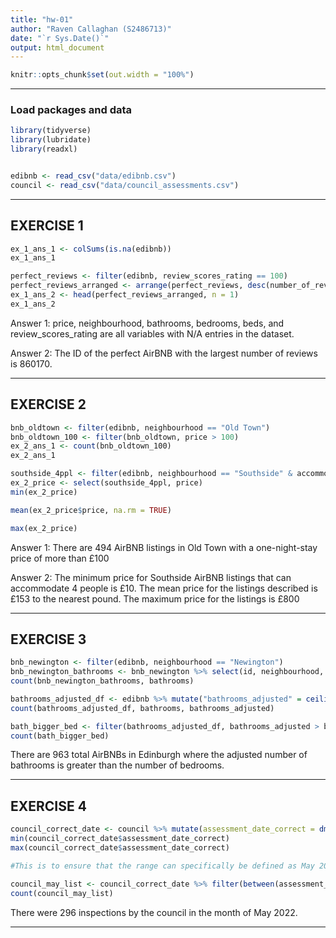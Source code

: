 ```yaml
---
title: "hw-01"
author: "Raven Callaghan (S2486713)"
date: "`r Sys.Date()`"
output: html_document
---
```


```r
knitr::opts_chunk$set(out.width = "100%")
```


------------------------------------------------------------------------------

### Load packages and data

```r
library(tidyverse)
library(lubridate)
library(readxl)


edibnb <- read_csv("data/edibnb.csv")
council <- read_csv("data/council_assessments.csv")
```

------------------------------------------------------------------------------


## EXERCISE 1

```r
ex_1_ans_1 <- colSums(is.na(edibnb))
ex_1_ans_1

perfect_reviews <- filter(edibnb, review_scores_rating == 100)
perfect_reviews_arranged <- arrange(perfect_reviews, desc(number_of_reviews))
ex_1_ans_2 <- head(perfect_reviews_arranged, n = 1)
ex_1_ans_2

```


Answer 1: price, neighbourhood, bathrooms, bedrooms, beds, and review_scores_rating are all variables with N/A entries in the dataset.

Answer 2: The ID of the perfect AirBNB with the largest number of reviews is 860170. 

------------------------------------------------------------------------------

## EXERCISE 2

```r
bnb_oldtown <- filter(edibnb, neighbourhood == "Old Town")
bnb_oldtown_100 <- filter(bnb_oldtown, price > 100)
ex_2_ans_1 <- count(bnb_oldtown_100)
ex_2_ans_1

southside_4ppl <- filter(edibnb, neighbourhood == "Southside" & accommodates >= 4)
ex_2_price <- select(southside_4ppl, price)
min(ex_2_price)

mean(ex_2_price$price, na.rm = TRUE)

max(ex_2_price)
```


Answer 1: There are 494 AirBNB listings in Old Town with a one-night-stay price of more than £100

Answer 2: The minimum price for Southside AirBNB listings that can accommodate 4 people is £10. The mean price for the listings described is £153 to the nearest pound. The maximum price for the listings is £800

------------------------------------------------------------------------------

## EXERCISE 3

```r
bnb_newington <- filter(edibnb, neighbourhood == "Newington")
bnb_newington_bathrooms <- bnb_newington %>% select(id, neighbourhood, bathrooms)
count(bnb_newington_bathrooms, bathrooms)

bathrooms_adjusted_df <- edibnb %>% mutate("bathrooms_adjusted" = ceiling(bathrooms))
count(bathrooms_adjusted_df, bathrooms, bathrooms_adjusted)

bath_bigger_bed <- filter(bathrooms_adjusted_df, bathrooms_adjusted > bedrooms)
count(bath_bigger_bed)
```

There are 963 total AirBNBs in Edinburgh where the adjusted number of bathrooms is greater than the number of bedrooms. 


------------------------------------------------------------------------------

## EXERCISE 4

```r
council_correct_date <- council %>% mutate(assessment_date_correct = dmy(assessment_date))
min(council_correct_date$assessment_date_correct)
max(council_correct_date$assessment_date_correct)

#This is to ensure that the range can specifically be defined as May 2022

council_may_list <- council_correct_date %>% filter(between(assessment_date_correct, as.Date('2022-05-01'), as.Date('2022-05-31')))
count(council_may_list)
```


There were 296 inspections by the council in the month of May 2022. 




------------------------------------------------------------------------------

